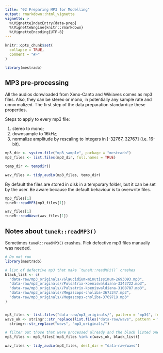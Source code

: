 ```yaml
---
title: "02 Preparing MP3 for Modelling"
output: rmarkdown::html_vignette
vignette: >
  %\VignetteIndexEntry{data-prep}
  %\VignetteEngine{knitr::rmarkdown}
  %\VignetteEncoding{UTF-8}
---
```


```r
knitr::opts_chunk$set(
  collapse = TRUE,
  comment = "#>"
)
```

```r
library(mestrado)
```

## MP3 pre-processing

All the audios donwloaded from Xeno-Canto and Wikiaves comes as mp3 files. Also, they can be stereo or mono, in potentially any sample rate and unnormalized. The first step of the data preparation standardize these properties.

Steps to apply to every mp3 file:

1) stereo to mono;
2) downsample to 16kHz;
3) normalize amplitude by rescaling to integers in [-32767, 32767] (i.e. 16-bit).

```r
mp3_dir <- system.file("mp3_sample", package = "mestrado")
mp3_files <- list.files(mp3_dir, full.names = TRUE)

temp_dir <- tempdir()

wav_files <- tidy_audio(mp3_files, temp_dir)
```

By default the files are stored in disk in a temporary folder, but it can be set by the user. Be aware because the default behaviour is to overwrite files.

```r
mp3_files[1]
tuneR::readMP3(mp3_files[1])
```


```r
wav_files[1]
tuneR::readWave(wav_files[1])
```

## Notes about `tuneR::readMP3()`

Sometimes `tuneR::readMP3()` crashes. Pick defective mp3 files manually was needed.

```r
# Do not run
library(mestrado)

# list of defective mp3 that make `tuneR::readMP3()` crashes
black_list <- c(
  "data-raw/mp3_originals//Glaucidium-minutissimum-2693093.mp3",
  "data-raw/mp3_originals//Pulsatrix-koeniswaldiana-3343722.mp3",
  "data-raw/mp3_originals//Pulsatrix-koeniswaldiana-3108787.mp3",
  "data-raw/mp3_originals//Megascops-choliba-3673347.mp3",
  "data-raw/mp3_originals//Megascops-choliba-3769718.mp3"
)


mp3_files <- list.files("data-raw/mp3_originals/", pattern = "mp3$", full.names = TRUE)
wavs_ok <- stringr::str_replace(list.files("data-raw/wavs", pattern = "wav$", full.names = TRUE), "wav$", "mp3") %>%
  stringr::str_replace("wavs", "mp3_originals/")

# filter out those that were processed already and the black listed ones.
mp3_files <- mp3_files[!mp3_files %in% c(wavs_ok, black_list)]

wav_files <- tidy_audio(mp3_files, dest_dir = "data-raw/wavs")
```


